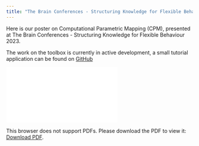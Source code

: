 ```yaml
---
title: "The Brain Conferences - Structuring Knowledge for Flexible Behaviour"
---
```


Here is our poster on Computational Parametric Mapping (CPM), presented at The Brain Conferences - Structuring Knowledge for Flexible Behaviour 2023.

The work on the toolbox is currently in active development, a small tutorial application can be found on [GitHub](https://github.com/ergEx/BayespRF_CPM/blob/simulation_study/cpm_tutorial.m)

<object data="/www/Steinkamp_FENS_2023_vert.pdf" type="application/pdf" width="750px" height="750px">
    <embed src="/www/Steinkamp_FENS_2023_vert.pdf" type="application/pdf">
        <p>This browser does not support PDFs. Please download the PDF to view it: <a href="/www/Steinkamp_FENS_2023_vert.pdf">Download PDF</a>.</p>
    </embed>
</object>
